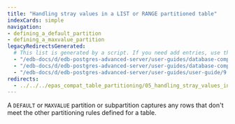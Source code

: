 ```yaml
---
title: "Handling stray values in a LIST or RANGE partitioned table"
indexCards: simple
navigation:
- defining_a_default_partition
- defining_a_maxvalue_partition
legacyRedirectsGenerated:
  # This list is generated by a script. If you need add entries, use the `legacyRedirects` key.
  - "/edb-docs/d/edb-postgres-advanced-server/user-guides/database-compatibility-for-oracle-developers-guide/9.6/Database_Compatibility_for_Oracle_Developers_Guide_v9.6.1.118.html"
  - "/edb-docs/d/edb-postgres-advanced-server/user-guides/database-compatibility-for-oracle-developers-guide/9.5/Database_Compatibility_for_Oracle_Developers_Guide.1.343.html"
  - "/edb-docs/d/edb-postgres-advanced-server/user-guides/user-guide/9.5/EDB_Postgres_Enterprise_Guide.1.067.html"
redirects:
  - ../../../epas_compat_table_partitioning/05_handling_stray_values_in_a_list_or_range_partitioned_table #generated for docs/epas/reorg-role-use-case-mode
---
```


<div id="handling_stray_values_in_a_list_or_range_partitioned_table" class="registered_link"></div>

A `DEFAULT` or `MAXVALUE` partition or subpartition captures any rows that don't meet the other partitioning rules defined for a table.

